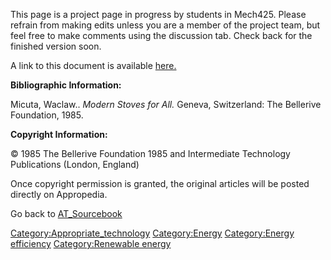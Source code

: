 This page is a project page in progress by students in Mech425. Please refrain from making edits unless you are a member of the project team, but feel free to make comments using the discussion tab. Check back for the finished version soon.


A link to this document is available [http://www.cd3wd.com/cd3wd_40/JF/425/20-453.pdf here.]


'''Bibliographic Information:''' 

Micuta, Waclaw.. ''Modern Stoves for All.'' Geneva, Switzerland: The Bellerive Foundation, 1985.
 

'''Copyright Information:''' 

© 1985 The Bellerive Foundation 1985 and Intermediate Technology Publications (London, England)


Once copyright permission is granted, the original articles will be posted directly on Appropedia.





Go back to [[AT_Sourcebook]]

[[Category:Appropriate_technology]]
[[Category:Energy]]
[[Category:Energy efficiency]]
[[Category:Renewable energy]]